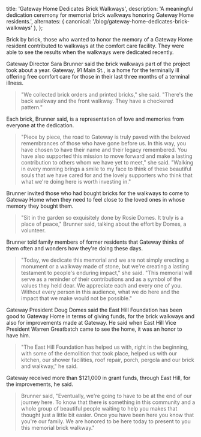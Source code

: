
  title: 'Gateway Home Dedicates Brick Walkways',
  description: 'A meaningful dedication ceremony for memorial brick walkways honoring Gateway Home residents.',
  alternates: {
    canonical: '/blog/gateway-home-dedicates-brick-walkways'
  },
};

<BlogHeader
  title="Gateway Home Dedicates Brick Walkways"
  author="Brain Quinn"
/>

Brick by brick, those who wanted to honor the memory of a Gateway Home resident contributed to walkways at the comfort care facility. They were able to see the results when the walkways were dedicated recently.

Gateway Director Sara Brunner said the brick walkways part of the project took about a year. Gateway, 91 Main St., is a home for the terminally ill offering free comfort care for those in their last three months of a terminal illness.

> "We collected brick orders and printed bricks," she said. "There's the back walkway and the front walkway. They have a checkered pattern."

Each brick, Brunner said, is a representation of love and memories from everyone at the dedication.

> "Piece by piece, the road to Gateway is truly paved with the beloved remembrances of those who have gone before us. In this way, you have chosen to have their name and their legacy remembered. You have also supported this mission to move forward and make a lasting contribution to others whom we have yet to meet," she said. "Walking in every morning brings a smile to my face to think of these beautiful souls that we have cared for and the lovely supporters who think that what we're doing here is worth investing in."

<BlogImage
  src={sara}
  alt="Sara Brunner"
  caption="Sara Brunner, Gateway Home Director"
/>

Brunner invited those who had bought bricks for the walkways to come to Gateway Home when they need to feel close to the loved ones in whose memory they bought them.

> "Sit in the garden so exquisitely done by Rosie Domes. It truly is a place of peace," Brunner said, talking about the effort by Domes, a volunteer.

Brunner told family members of former residents that Gateway thinks of them often and wonders how they're doing these days.

> "Today, we dedicate this memorial and we are not simply erecting a monument or a walkway made of stone, but we're creating a lasting testament to people's enduring impact," she said. "This memorial will serve as a reminder of their contributions and as a symbol of the values they held dear. We appreciate each and every one of you. Without every person in this audience, what we do here and the impact that we make would not be possible."

<BlogImage
  src={saraSpeaking}
  alt="Sara Speaking"
  caption="Sara Brunner addressing the audience at the dedication ceremony"
/>

Gateway President Doug Domes said the East Hill Foundation has been good to Gateway Home in terms of giving funds, for the brick walkways and also for improvements made at Gateway. He said when East Hill Vice President Warren Greatbatch came to see the home, it was an honor to have him.

> "The East Hill Foundation has helped us with, right in the beginning, with some of the demolition that took place, helped us with our kitchen, our shower facilities, roof repair, porch, pergola and our brick and walkway," he said.

Gateway received more than $121,000 in grant funds, through East Hill, for the improvements, he said.

<BlogImage
  src={dougSpeaking}
  alt="Doug Speaking"
  caption="Doug Domes, Gateway Home President, speaking at the dedication"
/>

> Brunner said, "Eventually, we're going to have to be at the end of our journey here. To know that there is something in this community and a whole group of beautiful people waiting to help you makes that thought just a little bit easier. Once you have been here you know that you're our family. We are honored to be here today to present to you this memorial brick walkway."

<BlogImage
  src={dougSara}
  alt="Doug and Sara"
  caption="Doug Domes and Sara Brunner at the brick walkway dedication ceremony"
/>
